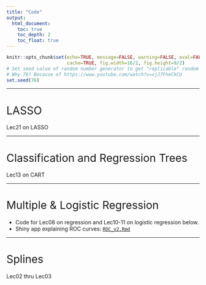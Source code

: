 ```yaml
---
title: "Code"
output:
  html_document:
    toc: true
    toc_depth: 2
    toc_float: true
---
```


```r
knitr::opts_chunk$set(echo=TRUE, message=FALSE, warning=FALSE, eval=FALSE, 
                      cache=TRUE, fig.width=16/2, fig.height=9/2)
# Set seed value of random number generator to get "replicable" random numbers.
# Why 76? Because of https://www.youtube.com/watch?v=xjJ7FheCkCU
set.seed(76)
```

<style>
h1{font-weight: 400;}
</style>



***



# LASSO {#LASSO}

Lec21 on LASSO

<script src="https://gist.github.com/rudeboybert/628fa75e074d15f3622a89b954800165.js"></script>



***



# Classification and Regression Trees {#regression}

Lec13 on CART

<script src="https://gist.github.com/rudeboybert/0e9fafb4bdf15de9d0a4fe9e2fe0c6fd.js"></script>



***



# Multiple & Logistic Regression {#regression}

* Code for Lec08 on regression and Lec10-11 on logistic regression below.
* Shiny app explaining ROC curves: <a href="static/methods/ROC/ROC_v2.Rmd" download>`ROC_v2.Rmd`</a>

<script src="https://gist.github.com/rudeboybert/3d5d983420fec2acb19981d7fbd85f3a.js"></script>



***



# Splines

Lec02 thru Lec03

<script src="https://gist.github.com/rudeboybert/bddb68671234c9616defea1e8c2e36ac.js"></script>
